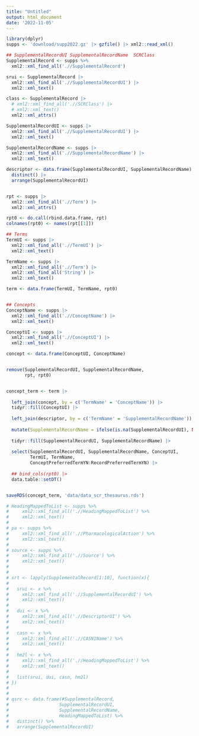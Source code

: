```yaml
---
title: "Untitled"
output: html_document
date: '2022-11-05'
---
```




```r
library(dplyr)
supps <- 'download/supp2022.gz' |> gzfile() |> xml2::read_xml()

## SupplementalRecordUI	SupplementalRecordName	SCRClass
SupplementalRecord <- supps %>%
  xml2::xml_find_all('.//SupplementalRecord')

srui <- SupplementalRecord |> 
  xml2::xml_find_all('.//SupplementalRecordUI') |> 
  xml2::xml_text()

class <- SupplementalRecord |> 
  # xml2::xml_find_all('.//SCRClass') |> 
  # xml2::xml_text()
  xml2::xml_attrs() 
```



```r
SupplementalRecordUI <- supps |> 
  xml2::xml_find_all('.//SupplementalRecordUI') |> 
  xml2::xml_text()

SupplementalRecordName <- supps |> 
  xml2::xml_find_all('.//SupplementalRecordName') |>  
  xml2::xml_text() 

descriptor <- data.frame(SupplementalRecordUI, SupplementalRecordName) |>
  distinct() |> 
  arrange(SupplementalRecordUI)


rpt <- supps |> 
  xml2::xml_find_all('.//Term') |> 
  xml2::xml_attrs() 

rpt0 <- do.call(rbind.data.frame, rpt)
colnames(rpt0) <- names(rpt[[1]])

## Terms
TermUI <- supps |> 
  xml2::xml_find_all('.//TermUI') |>  
  xml2::xml_text() 

TermName <- supps |> 
  xml2::xml_find_all('.//Term') |>  
  xml2::xml_find_all('String') |>
  xml2::xml_text()

term <- data.frame(TermUI, TermName, rpt0) 


## Concepts
ConceptName <- supps |> 
  xml2::xml_find_all('.//ConceptName') |>  
  xml2::xml_text()

ConceptUI <- supps |> 
  xml2::xml_find_all('.//ConceptUI') |>  
  xml2::xml_text()

concept <- data.frame(ConceptUI, ConceptName)


remove(SupplementalRecordUI, SupplementalRecordName,
       rpt, rpt0)


concept_term <- term |>
  
  left_join(concept, by = c('TermName' = 'ConceptName')) |>
  tidyr::fill(ConceptUI) |>
  
  left_join(descriptor, by = c('TermName' = 'SupplementalRecordName')) |>
  
  mutate(SupplementalRecordName = ifelse(is.na(SupplementalRecordUI), NA, TermName)) |>
  
  tidyr::fill(SupplementalRecordUI, SupplementalRecordName) |>
  
  select(SupplementalRecordUI, SupplementalRecordName, ConceptUI,
         TermUI, TermName, 
         ConceptPreferredTermYN:RecordPreferredTermYN) |>
  
  ## bind_cols(rpt0) |>
  data.table::setDT()


saveRDS(concept_term, 'data/data_scr_thesaurus.rds')
```

```r
# HeadingMappedToList <- supps %>% 
#     xml2::xml_find_all('.//HeadingMappedToList') %>% 
#     xml2::xml_text()
# 
# pa <- supps %>% 
#     xml2::xml_find_all('.//PharmacologicalAction') %>% 
#     xml2::xml_text()
# 
# source <- supps %>% 
#     xml2::xml_find_all('.//Source') %>% 
#     xml2::xml_text()
# 
# 
# srt <- lapply(SupplementalRecord[1:10], function(x){
#   
#   srui <- x %>% 
#     xml2::xml_find_all('.//SupplementalRecordUI') %>% 
#     xml2::xml_text()
#   
#   dui <- x %>% 
#     xml2::xml_find_all('.//DescriptorUI') %>% 
#     xml2::xml_text()
#   
#   casn <- x %>% 
#     xml2::xml_find_all('.//CASN1Name') %>% 
#     xml2::xml_text()
#   
#   hm2l <- x %>% 
#     xml2::xml_find_all('.//HeadingMappedToList') %>% 
#     xml2::xml_text()
#   
#   list(srui, dui, casn, hm2l)
# })
# 
# 
# qsrc <- data.frame(#SupplementalRecord,
#                   SupplementalRecordUI, 
#                   SupplementalRecordName,
#                   HeadingMappedToList) %>%
#   distinct() %>% 
#   arrange(SupplementalRecordUI)
```



